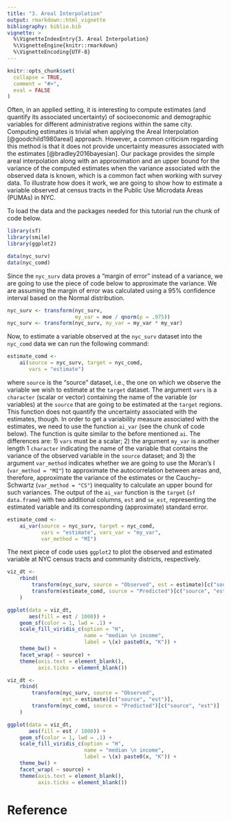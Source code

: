```yaml
---
title: "3. Areal Interpolation"
output: rmarkdown::html_vignette
bibliography: biblio.bib
vignette: >
  %\VignetteIndexEntry{3. Areal Interpolation}
  %\VignetteEngine{knitr::rmarkdown}
  %\VignetteEncoding{UTF-8}
---
```


```r
knitr::opts_chunk$set(
  collapse = TRUE,
  comment = "#>",
  eval = FALSE
)
```

Often, in an applied setting, it is interesting to compute estimates (and
quantify its associated uncertainty) of socioeconomic and demographic variables
for different administrative regions within the same city. Computing estimates
is trivial when applying the Areal Interpolation [@goodchild1980areal]
approach. However, a common criticism regarding this method is that it does not
provide uncertainty measures associated with the estimates
[@bradley2016bayesian]. Our package provides the simple areal interpolation
along with an approximation and an upper bound for the variance of the computed
estimates when the variance associated with the observed data is known, which is
a common fact when working with survey data. To illustrate how does it work, we
are going to show how to estimate a variable observed at census tracts in the
Public Use Microdata Areas (PUMAs) in NYC.

To load the data and the packages needed for this tutorial run the chunk of code
below.
```r
library(sf)
library(smile)
library(ggplot2)

data(nyc_surv)
data(nyc_comd)
```

Since the `nyc_surv` data proves a "margin of error" instead of a variance, we
are going to use the piece of code below to approximate the variance. We are
assuming the margin of error was calculated using a 95% confidence interval
based on the Normal distribution.
```r
nyc_surv <- transform(nyc_surv,
                      my_var = moe / qnorm(p = .975))
nyc_surv <- transform(nyc_surv, my_var = my_var * my_var)
```
Now, to estimate a variable observed at the `nyc_surv` dataset into the
`nyc_comd` data we can run the following command:
```r
estimate_comd <-
    ai(source = nyc_surv, target = nyc_comd,
       vars = "estimate")
```
where `source` is the "source" dataset, i.e., the one on which we observe the
variable we wish to estimate at the `target` dataset. The argument `vars` is a
`character` (scalar or vector) containing the name of the variable (or
variables) at the `source` that are going to be estimated at the `target`
regions. This function does not quantify the uncertainty associated with the
estimates, though. In order to get a variability measure associated with the
estimates, we need to use the function `ai_var` (see the chunk of code
below). The function is quite similar to the before mentioned `ai`. The
differences are: 1) `vars` must be a scalar; 2) the argument `my_var` is another
length 1 `character` indicating the name of the variable that contains the
variance of the observed variable in the `source` dataset; and 3) the argument
`var_method` indicates whether we are going to use the Moran's I (`var_method =
"MI"`) to approximate the autocorrelation between areas and, therefore,
approximate the variance of the estimates or the Cauchy--Schwartz (`var_method =
"CS"`) inequality to calculate an upper bound for such variances. The output of
the `ai_var` function is the `target` (`sf data.frame`) with two additional
columns, `est` and `se_est`, representing the estimated variable and its
corresponding (approximate) standard error.
```r
estimate_comd <-
    ai_var(source = nyc_surv, target = nyc_comd,
           vars = "estimate", vars_var = "my_var",
           var_method = "MI")
```
The next piece of code uses `ggplot2` to plot the observed and estimated
variable at NYC census tracts and community districts, respectively.
```r
viz_dt <-
    rbind(
        transform(nyc_surv, source = "Observed", est = estimate)[c("source", "est")],
        transform(estimate_comd, source = "Predicted")[c("source", "est")]
    )

ggplot(data = viz_dt,
       aes(fill = est / 1000)) +
    geom_sf(color = 1, lwd = .1) +
    scale_fill_viridis_c(option = "H",
                         name = "median \n income",
                         label = \(x) paste0(x, "K")) +
    theme_bw() +
    facet_wrap( ~ source) +
    theme(axis.text = element_blank(),
          axis.ticks = element_blank())
```

```r
viz_dt <-
    rbind(
        transform(nyc_surv, source = "Observed",
                  est = estimate)[c("source", "est")],
        transform(nyc_comd, source = "Predicted")[c("source", "est")]
    )

ggplot(data = viz_dt,
       aes(fill = est / 1000)) +
    geom_sf(color = 1, lwd = .1) +
    scale_fill_viridis_c(option = "H",
                         name = "median \n income",
                         label = \(x) paste0(x, "K")) +
    theme_bw() +
    facet_wrap( ~ source) +
    theme(axis.text = element_blank(),
          axis.ticks = element_blank())
```


# Reference
